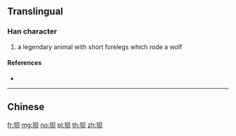 {{character info/new}}
{{also|狽}}
==Translingual==

===Han character===
{{Han char|rn=94|rad=犬|as=04|sn=7|four=|canj=KHBO|ids=⿰犭贝}}

# a legendary animal with short forelegs which rode a wolf

====References====
* {{Han ref|kx=0708.021|hdz=21336.060|uh=72C8|ud=29384}}

----

==Chinese==
{{zh-see|狽}}

[[fr:狈]]
[[mg:狈]]
[[no:狈]]
[[pl:狈]]
[[th:狈]]
[[zh:狈]]